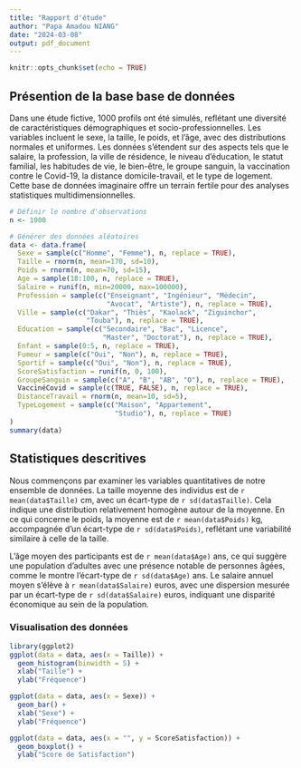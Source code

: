 ---
title: "Rapport d'étude"
author: "Papa Amadou NIANG"
date: "2024-03-08"
output: pdf_document
---

```{r setup, include=FALSE}
knitr::opts_chunk$set(echo = TRUE)
```

## Présention de la base base de données

Dans une étude fictive, 1000 profils ont été simulés, reflétant une diversité de caractéristiques démographiques et socio-professionnelles. Les variables incluent le sexe, la taille, le poids, et l'âge, avec des distributions normales et uniformes. Les données s'étendent sur des aspects tels que le salaire, la profession, la ville de résidence, le niveau d'éducation, le statut familial, les habitudes de vie, le bien-être, le groupe sanguin, la vaccination contre le Covid-19, la distance domicile-travail, et le type de logement. Cette base de données imaginaire offre un terrain fertile pour des analyses statistiques multidimensionnelles.

```{r , echo=TRUE}

# Définir le nombre d'observations
n <- 1000

# Générer des données aléatoires
data <- data.frame(
  Sexe = sample(c("Homme", "Femme"), n, replace = TRUE),
  Taille = rnorm(n, mean=170, sd=10), 
  Poids = rnorm(n, mean=70, sd=15),
  Age = sample(18:100, n, replace = TRUE), 
  Salaire = runif(n, min=20000, max=100000),
  Profession = sample(c("Enseignant", "Ingénieur", "Médecin", 
                        "Avocat", "Artiste"), n, replace = TRUE),
  Ville = sample(c("Dakar", "Thiès", "Kaolack", "Ziguinchor", 
                   "Touba"), n, replace = TRUE),
  Education = sample(c("Secondaire", "Bac", "Licence", 
                       "Master", "Doctorat"), n, replace = TRUE),
  Enfant = sample(0:5, n, replace = TRUE),
  Fumeur = sample(c("Oui", "Non"), n, replace = TRUE),
  Sportif = sample(c("Oui", "Non"), n, replace = TRUE),
  ScoreSatisfaction = runif(n, 0, 100),
  GroupeSanguin = sample(c("A", "B", "AB", "O"), n, replace = TRUE), 
  VaccinéCovid = sample(c(TRUE, FALSE), n, replace = TRUE),
  DistanceTravail = rnorm(n, mean=10, sd=5),
  TypeLogement = sample(c("Maison", "Appartement", 
                          "Studio"), n, replace = TRUE)
)
summary(data)
```

## Statistiques descritives

Nous commençons par examiner les variables quantitatives de notre ensemble de données. La taille moyenne des individus est de `r mean(data$Taille)` cm, avec un écart-type de `r sd(data$Taille)`. Cela indique une distribution relativement homogène autour de la moyenne. En ce qui concerne le poids, la moyenne est de `r mean(data$Poids)` kg, accompagnée d’un écart-type de `r sd(data$Poids)`, reflétant une variabilité similaire à celle de la taille.

L’âge moyen des participants est de `r mean(data$Age)` ans, ce qui suggère une population d’adultes avec une présence notable de personnes âgées, comme le montre l’écart-type de `r sd(data$Age)` ans. Le salaire annuel moyen s’élève à `r mean(data$Salaire)` euros, avec une dispersion mesurée par un écart-type de `r sd(data$Salaire)` euros, indiquant une disparité économique au sein de la population.

### Visualisation des données

```{r}
library(ggplot2)
ggplot(data = data, aes(x = Taille)) +
  geom_histogram(binwidth = 5) +
  xlab("Taille") +
  ylab("Fréquence")

```


```{r}
ggplot(data = data, aes(x = Sexe)) +
  geom_bar() +
  xlab("Sexe") +
  ylab("Fréquence")

```



```{r}
ggplot(data = data, aes(x = "", y = ScoreSatisfaction)) +
  geom_boxplot() +
  ylab("Score de Satisfaction")

```


```{r}

```

